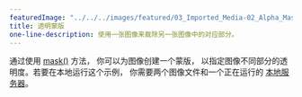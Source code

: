 ---
featuredImage: "../../../images/featured/03_Imported_Media-02_Alpha_Mask-thumbnail.png"
title: 透明蒙版
one-line-description: 使用一张图像来裁除另一张图像中的对应部分。
---

通过使用 
<a href="https://p5js.org/reference/#/p5/mask" target="_blank">mask()</a> 方法，
你可以为图像创建一个蒙版，
以指定图像不同部分的透明度。若要在本地运行这个示例，
你需要两个图像文件和一个正在运行的
<a href="https://github.com/processing/p5.js/wiki/Local-server">本地服务器</a>。